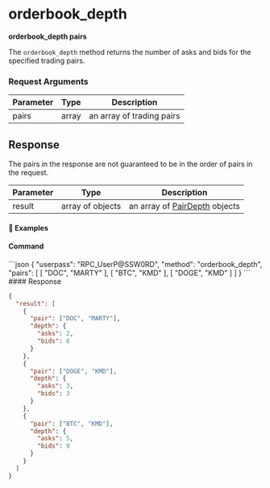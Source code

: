 
# orderbook\_depth

**orderbook\_depth pairs**

The `orderbook_depth` method returns the number of asks and bids for the specified trading pairs.

### Request Arguments

| Parameter | Type  | Description               |
| --------- | ----- | ------------------------- |
| pairs     | array | an array of trading pairs |

## Response

<Note type="warning">
  The pairs in the response are not guaranteed to be in the order of pairs in the request.
</Note>

| Parameter | Type             | Description                                                                                      |
| --------- | ---------------- | ------------------------------------------------------------------------------------------------ |
| result    | array of objects | an array of [PairDepth](/komodo-defi-framework/api/common_structures/orders/#pair-depth) objects |

#### 📌 Examples

#### Command

<CodeGroup title="" tag="POST" label="orderbook_depth" mm2MethodDecorate="true">
  ```json
  {
    "userpass": "RPC_UserP@SSW0RD",
    "method": "orderbook_depth",
    "pairs": [
      [
        "DOC",
        "MARTY"
      ],
      [
        "BTC",
        "KMD"
      ],
      [
        "DOGE",
        "KMD"
      ]
    ]
  }
  ```
</CodeGroup>

<CollapsibleSection expandedText="Hide Response" collapsedText="Show Response">
  #### Response

  ```json
  {
    "result": [
      {
        "pair": ["DOC", "MARTY"],
        "depth": {
          "asks": 2,
          "bids": 6
        }
      },
      {
        "pair": ["DOGE", "KMD"],
        "depth": {
          "asks": 3,
          "bids": 3
        }
      },
      {
        "pair": ["BTC", "KMD"],
        "depth": {
          "asks": 5,
          "bids": 9
        }
      }
    ]
  }
  ```
</CollapsibleSection>
